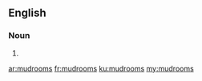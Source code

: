==English==

===Noun===
{{head|en|plural}}

# {{plural of|mudroom|lang=en}}

[[ar:mudrooms]]
[[fr:mudrooms]]
[[ku:mudrooms]]
[[my:mudrooms]]